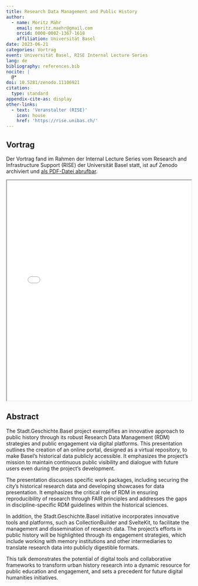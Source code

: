 ```yaml
---
title: Research Data Management and Public History
author:
  - name: Moritz Mähr
    email: moritz.maehr@gmail.com
    orcid: 0000-0002-1367-1618
    affiliation: Universität Basel
date: 2023-06-21
categories: Vortrag
event: Universität Basel, RISE Internal Lecture Series
lang: de
bibliography: references.bib
nocite: |
  @*
doi: 10.5281/zenodo.11106921
citation:
  type: standard
appendix-cite-as: display
other-links:
  - text: 'Veranstalter (RISE)'
    icon: house
    href: 'https://rise.unibas.ch/'
---
```


## Vortrag

Der Vortrag fand im Rahmen der Internal Lecture Series vom Research and Infrastructure Support (RISE) der Universität Basel statt, ist auf Zenodo archiviert und [als PDF-Datei abrufbar](https://doi.org/10.5281/zenodo.11106921).

::: {.callout-tip title="Präsentation anzeigen" icon="false" collapse="true"}

<iframe src="/assets/files/230621-Moritz_Maehr-RISE_internal_lecture.pdf" width="100%" height="600px" loading="lazy" allowfullscreen title="Research Data Management and Public History">

This browser does not support PDFs. Please download the PDF <a href="/assets/files/230621-Moritz_Maehr-RISE_internal_lecture.pdf">download the PDF</a> to view it.

</iframe>
:::

## Abstract

The Stadt.Geschichte.Basel project exemplifies an innovative approach to public history through its robust Research Data Management (RDM) strategies and public engagement via digital platforms. This presentation outlines the creation of an online portal, designed as a virtual repository, to make Basel's historical data publicly accessible. It emphasizes the project's mission to maintain continuous public visibility and dialogue with future users even during the project's development.

The presentation discusses specific work packages, including securing the city's historical research data and developing showcases for data presentation. It emphasizes the critical role of RDM in ensuring reproducibility of research through FAIR principles and addresses the gaps in discipline-specific RDM guidelines within the historical sciences.

In addition, the Stadt.Geschichte.Basel initiative incorporates innovative tools and platforms, such as CollectionBuilder and SvelteKit, to facilitate the management and dissemination of research data. The project's efforts in public history will be highlighted through its engagement strategies, which include working with memory institutions and other intermediaries to translate research data into publicly digestible formats.

This talk demonstrates the potential of digital tools and collaborative frameworks to transform urban history research into a dynamic resource for public education and engagement, and sets a precedent for future digital humanities initiatives.